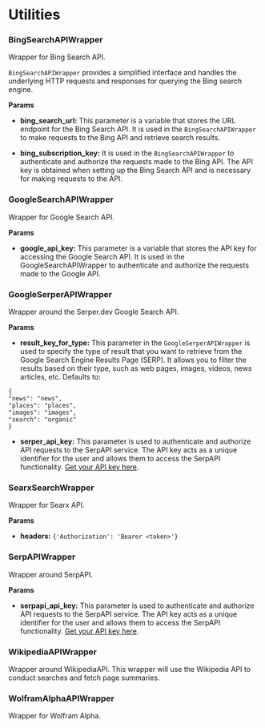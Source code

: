 # Utilities


### BingSearchAPIWrapper


Wrapper for Bing Search API.

`BingSearchAPIWrapper` provides a simplified interface and handles the underlying HTTP requests and responses for querying the Bing search engine.

**Params**

- **bing_search_url:** This parameter is a variable that stores the URL endpoint for the Bing Search API. It is used in the `BingSearchAPIWrapper` to make requests to the Bing API and retrieve search results.

- **bing_subscription_key:** It is used in the `BingSearchAPIWrapper` to authenticate and authorize the requests made to the Bing API. The API key is obtained when setting up the Bing Search API and is necessary for making requests to the API.


### GoogleSearchAPIWrapper

Wrapper for Google Search API.

**Params**

- **google_api_key:** This parameter is a variable that stores the API key for accessing the Google Search API. It is used in the GoogleSearchAPIWrapper to authenticate and authorize the requests made to the Google API. 


### GoogleSerperAPIWrapper

Wrapper around the Serper.dev Google Search API.

**Params**

- **result_key_for_type:** This parameter in the `GoogleSerperAPIWrapper` is used to specify the type of result that you want to retrieve from the Google Search Engine Results Page (SERP). It allows you to filter the results based on their type, such as web pages, images, videos, news articles, etc.  Defaults to:
```
{
"news": "news",
"places": "places",
"images": "images",
"search": "organic"
}
```

- **serper_api_key:** This parameter is used to authenticate and authorize API requests to the SerpAPI service. The API key acts as a unique identifier for the user and allows them to access the SerpAPI functionality. [Get your API key here](https://serpapi.com/).


### SearxSearchWrapper

Wrapper for Searx API.

**Params**

- **headers:** `{'Authorization': 'Bearer <token>'}`


### SerpAPIWrapper


Wrapper around SerpAPI.

**Params**

- **serpapi_api_key:** This parameter is used to authenticate and authorize API requests to the SerpAPI service. The API key acts as a unique identifier for the user and allows them to access the SerpAPI functionality. [Get your API key here](https://serpapi.com/).


### WikipediaAPIWrapper

Wrapper around WikipediaAPI. This wrapper will use the Wikipedia API to conduct searches and fetch page summaries.


### WolframAlphaAPIWrapper

Wrapper for Wolfram Alpha.
